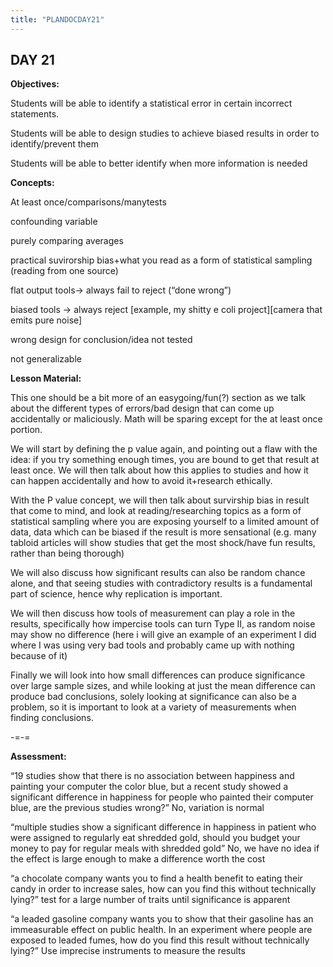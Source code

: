 ```yaml
---
title: "PLANDOCDAY21"
---
```


## DAY 21

**Objectives:**

Students will be able to identify a statistical error in certain incorrect statements.

Students will be able to design studies to achieve biased results in order to identify/prevent them

Students will be able to better identify when more information is needed

**Concepts:**

At least once/comparisons/manytests

confounding variable

purely comparing averages

practical suvirorship bias+what you read as a form of statistical sampling (reading from one source)

flat output tools-\> always fail to reject ("done wrong")

biased tools -\> always reject \[example, my shitty e coli project\]\[camera that emits pure noise\]

wrong design for conclusion/idea not tested

not generalizable

**Lesson Material:**

This one should be a bit more of an easygoing/fun(?) section as we talk about the different types of errors/bad design that can come up accidentally or maliciously. Math will be sparing except for the at least once portion.

We will start by defining the p value again, and pointing out a flaw with the idea: if you try something enough times, you are bound to get that result at least once. We will then talk about how this applies to studies and how it can happen accidentally and how to avoid it+research ethically.

With the P value concept, we will then talk about survirship bias in result that come to mind, and look at reading/researching topics as a form of statistical sampling where you are exposing yourself to a limited amount of data, data which can be biased if the result is more sensational (e.g. many tabloid articles will show studies that get the most shock/have fun results, rather than being thorough)

We will also discuss how significant results can also be random chance alone, and that seeing studies with contradictory results is a fundamental part of science, hence why replication is important.

We will then discuss how tools of measurement can play a role in the results, specifically how impercise tools can turn Type II, as random noise may show no difference (here i will give an example of an experiment I did where I was using very bad tools and probably came up with nothing because of it)

Finally we will look into how small differences can produce significance over large sample sizes, and while looking at just the mean difference can produce bad conclusions, solely looking at significance can also be a problem, so it is important to look at a variety of measurements when finding conclusions.

-=-=

**Assessment:**

"19 studies show that there is no association between happiness and painting your computer the color blue, but a recent study showed a significant difference in happiness for people who painted their computer blue, are the previous studies wrong?" No, variation is normal

"multiple studies show a significant difference in happiness in patient who were assigned to regularly eat shredded gold, should you budget your money to pay for regular meals with shredded gold" No, we have no idea if the effect is large enough to make a difference worth the cost

"a chocolate company wants you to find a health benefit to eating their candy in order to increase sales, how can you find this without technically lying?" test for a large number of traits until significance is apparent

"a leaded gasoline company wants you to show that their gasoline has an immeasurable effect on public health. In an experiment where people are exposed to leaded fumes, how do you find this result without technically lying?" Use imprecise instruments to measure the results
